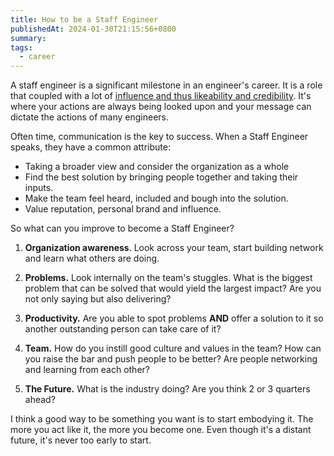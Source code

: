 ```yaml
---
title: How to be a Staff Engineer
publishedAt: 2024-01-30T21:15:56+0800
summary:
tags:
  - career
---
```


A staff engineer is a significant milestone in an engineer's career. It is a role that coupled with a lot of [influence and thus likeability and credibility](https://weichun.xyz/blog/influence-likability-credibility). It's where your actions are always being looked upon and your message can dictate the actions of many engineers.

Often time, communication is the key to success. When a Staff Engineer speaks, they have a common attribute:

- Taking a broader view and consider the organization as a whole
- Find the best solution by bringing people together and taking their inputs.
- Make the team feel heard, included and bough into the solution.
- Value reputation, personal brand and influence.

So what can you improve to become a Staff Engineer?

1. **Organization awareness**. Look across your team, start building network and learn what others are doing.

2. **Problems.** Look internally on the team's stuggles. What is the biggest problem that can be solved that would yield the largest impact? Are you not only saying but also delivering?

3. **Productivity.** Are you able to spot problems **AND** offer a solution to it so another outstanding person can take care of it?

4. **Team.** How do you instill good culture and values in the team? How can you raise the bar and push people to be better? Are people networking and learning from each other?

5. **The Future.** What is the industry doing? Are you think 2 or 3 quarters ahead?

I think a good way to be something you want is to start embodying it. The more you act like it, the more you become one. Even though it's a distant future, it's never too early to start.
